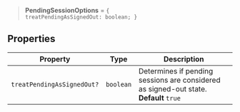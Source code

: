 > **PendingSessionOptions** = <code>\{ treatPendingAsSignedOut: boolean; \}</code>

## Properties

| Property                                                        | Type      | Description                                                                           |
| --------------------------------------------------------------- | --------- | ------------------------------------------------------------------------------------- |
| <a id="treatpendingassignedout"></a> `treatPendingAsSignedOut?` | `boolean` | Determines if pending sessions are considered as signed-out state. **Default** `true` |
